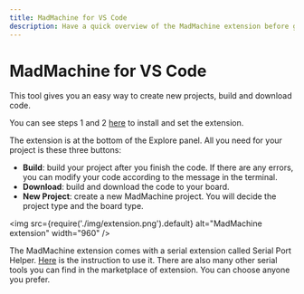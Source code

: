```yaml
---
title: MadMachine for VS Code
description: Have a quick overview of the MadMachine extension before going to more details. It provides you an easy way to build and download your Swift code for your microcontroller board.
---
```


# MadMachine for VS Code

This tool gives you an easy way to create new projects, build and download code. 

You can see steps 1 and 2 [here](../run-your-first-project) to install and set the extension.


The extension is at the bottom of the Explore panel. All you need for your project is these three buttons:

- **Build**: build your project after you finish the code. If there are any errors, you can modify your code according to the message in the terminal.
- **Download**: build and download the code to your board.
- **New Project**: create a new MadMachine project. You will decide the project type and the board type.

<img
  src={require('./img/extension.png').default}
  alt="MadMachine extension" width="960"
/>

The MadMachine extension comes with a serial extension called Serial Port Helper. [Here](../../how-to/debug#step-3-open-serial-monitor) is the instruction to use it. There are also many other serial tools you can find in the marketplace of extension. You can choose anyone you prefer.
